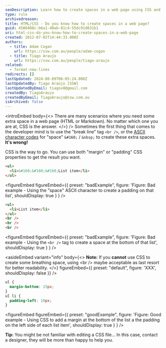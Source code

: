 ```yaml
---
seoDescription: Learn how to create spaces in a web page using CSS and avoid using outdated methods like `<br />` or ASCII character codes.
type: rule
archivedreason:
title: HTML/CSS - Do you know how to create spaces in a web page?
guid: 4586408c-b6a1-40ab-81c4-55dc91d631b1
uri: html-css-do-you-know-how-to-create-spaces-in-a-web-page
created: 2012-07-02T14:44:33.000Z
authors:
  - title: Adam Cogan
    url: https://ssw.com.au/people/adam-cogan
  - title: Tiago Araujo
    url: https://ssw.com.au/people/tiago-araujo
related:
  - format-new-lines
redirects: []
lastUpdated: 2024-08-09T06:05:24.000Z
lastUpdatedBy: Tiago Araújo [SSW]
lastUpdatedByEmail: tiagov8@gmail.com
createdBy: TiagoAraujo
createdByEmail: TiagoAraujo@ssw.com.au
isArchived: false
---
```


<introEmbed
  body={<>
There are many scenarios where you need some extra space in a web page (HTML or Markdown). No matter which one you are at, CSS is the answer.
  </>}
/>
Sometimes the first thing that comes to the developer mind is to use the "break line" tag `<br />`, or the [ASCII character codes](https://en.wikipedia.org/wiki/ASCII) for "space" `&#160;` / `&nbsp;` to create these extra spaces. **It's wrong!**

CSS is the way to go. You can use both "margin" or "padding" CSS properties to get the result you want.

```html
<ul>
  <li>&#160;&#160;&#160;List item</li>
</ul>
```

<figureEmbed figureEmbed={{
  preset: "badExample",
  figure: 'Figure: Bad example - Using the "space" ASCII character to create a padding on that list',
  shouldDisplay: true
} } />


```html
<ul>
  <li>List item</li>
</ul>
<br />
<br />
<br />
```

<figureEmbed figureEmbed={{
  preset: "badExample",
  figure: 'Figure: Bad example - Using the `<br />` tag to create a space at the bottom of that list',
  shouldDisplay: true
} } />


<asideEmbed
  variant="info"
  body={<>
    **Note:** If you **cannot** use CSS to create some breathing space, using &lt;br /&gt; maybe acceptable as last resort for better readability.
  </>}
  figureEmbed={{
    preset: "default",
    figure: 'XXX',
    shouldDisplay: false
  }}
/>

```css
ul {
  margin-bottom: 15px;
}
ul li {
  padding-left: 10px;
}
```

<figureEmbed figureEmbed={{
  preset: "goodExample",
  figure: 'Figure: Good example - Using CSS to add a margin at the bottom of the list a the padding on the left side of each list item',
  shouldDisplay: true
} } />


**Tip:** You might be not familiar with editing a CSS file... In this case, contact a designer, they will be more than happy to help you.
